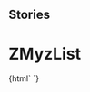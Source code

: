 
## Stories

<Meta
  title="Myz/List/ZMyzList"
  component="z-myz-list"
/>

# ZMyzList

<Preview>
  <Story name="z-myz-list">
    {html` <z-myz-list
      inputrawdata='[
        {"text":"list element 1","link":"http://www.zanichelli.it","listitemid":"id1","icon":"checkbox-checked"},
        {"text":"list element 2","link":"http://my.zanichelli.it","listitemid":"id2","icon":"checkbox"},
        {"text":""}
        ]'
    >
    </z-myz-list>`}
  </Story>
</Preview>

<Props of="z-myz-list" />
